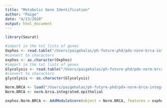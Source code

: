 ```yaml
---
title: "Metabolic Gene Identification"
author: "Paige"
date: "4/13/2020"
output: html_document
---
```


```r
library(Seurat)
```

```r
#import in the txt lists of genes 
Oxphos <- read.table("/Users/paigehalas/ph-future-phd/pdx-norm-brca-integration-project/gene_lists/oxphos.txt")
#convert to characters  
oxphos <- as.character(Oxphos)
#import in the txt lists of genes 
Glycolysis <- read.table("/Users/paigehalas/ph-future-phd/pdx-norm-brca-integration-project/gene_lists/glycolysis.txt")
#convert to characters  
glycolysis <- as.character(Glycolysis)
```

``` r
Norm.BRCA <- load("/Users/paigehalas/ph-future-phd/pdx-norm-brca-integration-project/seurat-objects/norm.brca.integrated.epithelial.Rda")
Norm.BRCA <- norm.brca.integrated.epithelial

```
```r
oxphos.Norm.BRCA <- AddModuleScore(object = Norm.BRCA, features = oxphos)
```
